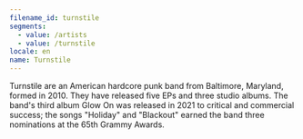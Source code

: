 ```yaml
---
filename_id: turnstile
segments:
  - value: /artists
  - value: /turnstile
locale: en
name: Turnstile
---
```


Turnstile are an American hardcore punk band from Baltimore, Maryland, formed in 2010. They have released five EPs and three studio albums. The band's third album Glow On was released in 2021 to critical and commercial success; the songs "Holiday" and "Blackout" earned the band three nominations at the 65th Grammy Awards.
